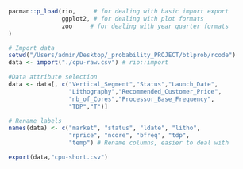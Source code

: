 ```r
pacman::p_load(rio,     # for dealing with basic import export
               ggplot2, # for dealing with plot formats
               zoo     # for dealing with year quarter formats
)

# Import data
setwd("/Users/admin/Desktop/_probability_PROJECT/btlprob/rcode")
data <- import("./cpu-raw.csv") # rio::import

#Data attribute selection
data <- data[, c("Vertical_Segment","Status","Launch_Date",
                 "Lithography","Recommended_Customer_Price",
                 "nb_of_Cores","Processor_Base_Frequency",
                 "TDP","T")] 

# Rename labels
names(data) <- c("market", "status", "ldate", "litho", 
                 "rprice", "ncore", "bfreq", "tdp", 
                 "temp") # Rename columns, easier to deal with

export(data,"cpu-short.csv")
```